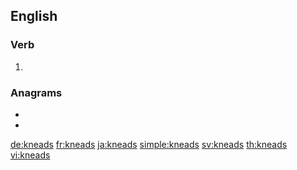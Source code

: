==English==

===Verb===
{{head|en|verb form}}

# {{en-third-person singular of|knead}}

===Anagrams===
* {{l|en|sandek}}
* {{l|en|snaked}}

[[de:kneads]]
[[fr:kneads]]
[[ja:kneads]]
[[simple:kneads]]
[[sv:kneads]]
[[th:kneads]]
[[vi:kneads]]